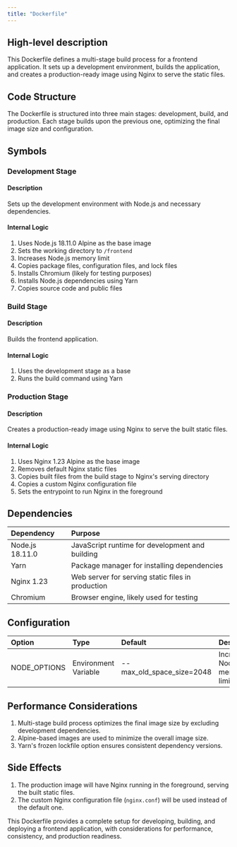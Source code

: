 ```yaml
---
title: "Dockerfile"
---
```


## High-level description
This Dockerfile defines a multi-stage build process for a frontend application. It sets up a development environment, builds the application, and creates a production-ready image using Nginx to serve the static files.

## Code Structure
The Dockerfile is structured into three main stages: development, build, and production. Each stage builds upon the previous one, optimizing the final image size and configuration.

## Symbols

### Development Stage
#### Description
Sets up the development environment with Node.js and necessary dependencies.

#### Internal Logic
1. Uses Node.js 18.11.0 Alpine as the base image
2. Sets the working directory to `/frontend`
3. Increases Node.js memory limit
4. Copies package files, configuration files, and lock files
5. Installs Chromium (likely for testing purposes)
6. Installs Node.js dependencies using Yarn
7. Copies source code and public files

### Build Stage
#### Description
Builds the frontend application.

#### Internal Logic
1. Uses the development stage as a base
2. Runs the build command using Yarn

### Production Stage
#### Description
Creates a production-ready image using Nginx to serve the built static files.

#### Internal Logic
1. Uses Nginx 1.23 Alpine as the base image
2. Removes default Nginx static files
3. Copies built files from the build stage to Nginx's serving directory
4. Copies a custom Nginx configuration file
5. Sets the entrypoint to run Nginx in the foreground

## Dependencies
| Dependency | Purpose |
|:-----------|:--------|
| Node.js 18.11.0 | JavaScript runtime for development and building |
| Yarn | Package manager for installing dependencies |
| Nginx 1.23 | Web server for serving static files in production |
| Chromium | Browser engine, likely used for testing |

## Configuration
| Option | Type | Default | Description |
|:-------|:-----|:--------|:------------|
| NODE_OPTIONS | Environment Variable | --max_old_space_size=2048 | Increases Node.js memory limit |

## Performance Considerations
1. Multi-stage build process optimizes the final image size by excluding development dependencies.
2. Alpine-based images are used to minimize the overall image size.
3. Yarn's frozen lockfile option ensures consistent dependency versions.

## Side Effects
1. The production image will have Nginx running in the foreground, serving the built static files.
2. The custom Nginx configuration file (`nginx.conf`) will be used instead of the default one.

This Dockerfile provides a complete setup for developing, building, and deploying a frontend application, with considerations for performance, consistency, and production readiness.